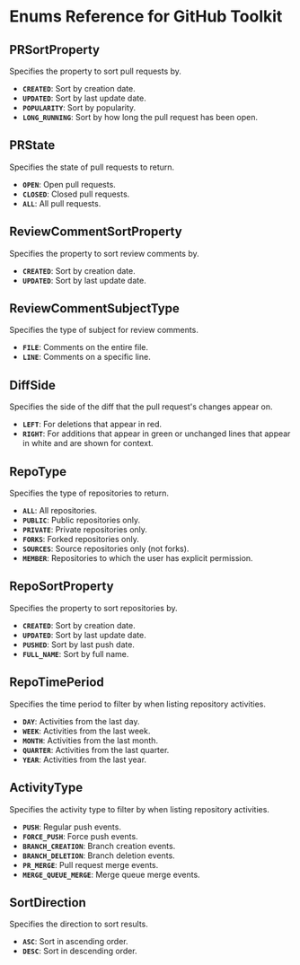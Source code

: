 # Enums Reference for GitHub Toolkit
## PRSortProperty

Specifies the property to sort pull requests by.

- **`CREATED`**: Sort by creation date.
- **`UPDATED`**: Sort by last update date.
- **`POPULARITY`**: Sort by popularity.
- **`LONG_RUNNING`**: Sort by how long the pull request has been open.

## PRState

Specifies the state of pull requests to return.

- **`OPEN`**: Open pull requests.
- **`CLOSED`**: Closed pull requests.
- **`ALL`**: All pull requests.

## ReviewCommentSortProperty

Specifies the property to sort review comments by.

- **`CREATED`**: Sort by creation date.
- **`UPDATED`**: Sort by last update date.

## ReviewCommentSubjectType

Specifies the type of subject for review comments.

- **`FILE`**: Comments on the entire file.
- **`LINE`**: Comments on a specific line.

## DiffSide

Specifies the side of the diff that the pull request's changes appear on.

- **`LEFT`**: For deletions that appear in red.
- **`RIGHT`**: For additions that appear in green or unchanged lines that appear in white and are shown for context.

## RepoType

Specifies the type of repositories to return.

- **`ALL`**: All repositories.
- **`PUBLIC`**: Public repositories only.
- **`PRIVATE`**: Private repositories only.
- **`FORKS`**: Forked repositories only.
- **`SOURCES`**: Source repositories only (not forks).
- **`MEMBER`**: Repositories to which the user has explicit permission.

## RepoSortProperty

Specifies the property to sort repositories by.

- **`CREATED`**: Sort by creation date.
- **`UPDATED`**: Sort by last update date.
- **`PUSHED`**: Sort by last push date.
- **`FULL_NAME`**: Sort by full name.

## RepoTimePeriod

Specifies the time period to filter by when listing repository activities.

- **`DAY`**: Activities from the last day.
- **`WEEK`**: Activities from the last week.
- **`MONTH`**: Activities from the last month.
- **`QUARTER`**: Activities from the last quarter.
- **`YEAR`**: Activities from the last year.

## ActivityType

Specifies the activity type to filter by when listing repository activities.

- **`PUSH`**: Regular push events.
- **`FORCE_PUSH`**: Force push events.
- **`BRANCH_CREATION`**: Branch creation events.
- **`BRANCH_DELETION`**: Branch deletion events.
- **`PR_MERGE`**: Pull request merge events.
- **`MERGE_QUEUE_MERGE`**: Merge queue merge events.


## SortDirection

Specifies the direction to sort results.

- **`ASC`**: Sort in ascending order.
- **`DESC`**: Sort in descending order.
